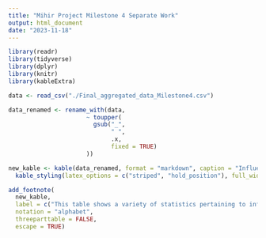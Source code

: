 ```yaml
---
title: "Mihir Project Milestone 4 Separate Work"
output: html_document
date: "2023-11-18"
---
```


```r

library(readr)
library(tidyverse)
library(dplyr)
library(knitr)
library(kableExtra)
```

```r

data <- read_csv("./Final_aggregated_data_Milestone4.csv")

data_renamed <- rename_with(data,
                      ~ toupper(
                        gsub("_",
                             " ",
                             .x,
                             fixed = TRUE)
                      ))
```

```r

new_kable <- kable(data_renamed, format = "markdown", caption = "Influenza Cases and COVID-19 Vaccination Data from Alameda County Second Quarter 2023", align = "c", booktabs = TRUE) %>%
  kable_styling(latex_options = c("striped", "hold_position"), full_width = FALSE)

add_footnote(
  new_kable,
  label = c("This table shows a variety of statistics pertaining to influenza (flu) cases and COVID-19 vaccination in Alameda County in the second quarter of calendar year 2023."),
  notation = "alphabet",
  threeparttable = FALSE,
  escape = TRUE)
```
